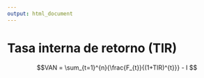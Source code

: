 ```yaml
---
output: html_document
---
```


# Tasa interna de retorno (TIR)

$$VAN = \sum_{t=1}^{n}{\frac{F_{t}}{(1+TIR)^{t}}} - I $$